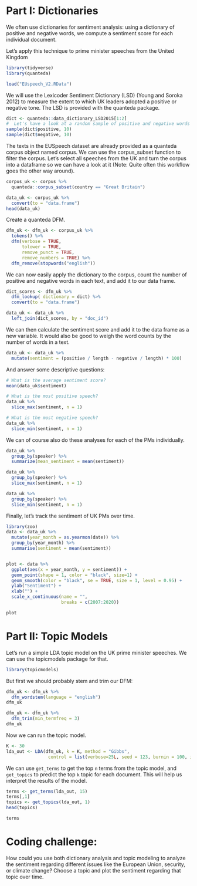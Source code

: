 
# Part I: Dictionaries 

We often use dictionaries for sentiment analysis: using a dictionary of positive and negative words, we compute a sentiment score for each individual document.

Let's apply this technique to prime minister speeches from the United Kingdom

```r
library(tidyverse)
library(quanteda)

load("EUspeech_V2.RData") 
```

We will use the Lexicoder Sentiment Dictionary (LSD) (Young and Soroka 2012) to measure the extent to which UK leaders adopted a positive or negative tone. The LSD is provided with the quanteda package.

```r
dict <- quanteda::data_dictionary_LSD2015[1:2]
#  Let's have a look at a random sample of positive and negative words
sample(dict$positive, 10)
sample(dict$negative, 10)
```

The texts in the EUSpeech dataset are already provided as a quanteda corpus object named corpus. We can use the corpus_subset function to filter the corpus. Let's select all speeches from the UK and turn the corpus into a dataframe so we can have a look at it (Note: Quite often this workflow goes the other way around).

```r
corpus_uk <- corpus %>% 
  quanteda::corpus_subset(country == "Great Britain")

data_uk <- corpus_uk %>% 
  convert(to = "data.frame")
head(data_uk)
```

Create a quanteda DFM.

```r
dfm_uk <- dfm_uk <- corpus_uk %>% 
  tokens() %>% 
  dfm(verbose = TRUE,
      tolower = TRUE,
      remove_punct = TRUE,
      remove_numbers = TRUE) %>% 
  dfm_remove(stopwords("english"))
```

We can now easily apply the dictionary to the corpus, count the number of positive and negative words in each text, and add it to our data frame.

```r
dict_scores <- dfm_uk %>% 
  dfm_lookup( dictionary = dict) %>% 
  convert(to = "data.frame")

data_uk <- data_uk %>% 
  left_join(dict_scores, by = "doc_id")
```

We can then calculate the sentiment score and add it to the data frame as a new variable. It would also be good to weigh the word counts by the number of words in a text.

```r
data_uk <- data_uk %>% 
  mutate(sentiment = (positive / length - negative / length) * 100)
```

And answer some descriptive questions:

```r
# What is the average sentiment score?
mean(data_uk$sentiment)

# What is the most positive speech?
data_uk %>% 
  slice_max(sentiment, n = 1)

# What is the most negative speech?
data_uk %>% 
  slice_min(sentiment, n = 1)
```

We can of course also do these analyses for each of the PMs individually.

```r
data_uk %>% 
  group_by(speaker) %>% 
  summarize(mean_sentiment = mean(sentiment))

data_uk %>% 
  group_by(speaker) %>% 
  slice_max(sentiment, n = 1)

data_uk %>% 
  group_by(speaker) %>% 
  slice_min(sentiment, n = 1)
```

Finally, let's track the sentiment of UK PMs over time.

```r
library(zoo)
data <- data_uk %>% 
  mutate(year_month = as.yearmon(date)) %>% 
  group_by(year_month) %>% 
  summarise(sentiment = mean(sentiment))


plot <- data %>% 
  ggplot(aes(x = year_month, y = sentiment)) +
  geom_point(shape = 1, color = "black", size=1) +
  geom_smooth(color = "black", se = TRUE, size = 1, level = 0.95) +
  ylab("Sentiment") +
  xlab("") + 
  scale_x_continuous(name = "",
                     breaks = c(2007:2020))

plot
```



# Part II: Topic Models

Let's run a simple LDA topic model on the UK prime minister speeches. We can use the topicmodels package for that.

```r
library(topicmodels)
```

But first we should probably stem and trim our DFM:

```r
dfm_uk <- dfm_uk %>% 
  dfm_wordstem(language = "english")
dfm_uk

dfm_uk <- dfm_uk %>% 
  dfm_trim(min_termfreq = 3)
dfm_uk
```

Now we can run the topic model.

```r
K <- 30
lda_out <- LDA(dfm_uk, k = K, method = "Gibbs", 
                control = list(verbose=25L, seed = 123, burnin = 100, iter = 300))
```

We can use `get_terms` to get the top `n` terms from the topic model, and `get_topics` to predict the top `k` topic for each document. This will help us interpret the results of the model.

```r
terms <- get_terms(lda_out, 15)
terms[,1]
topics <- get_topics(lda_out, 1)
head(topics)

terms
```




# Coding challenge:

How could you use both dictionary analysis and topic modeling to analyze the sentiment regarding different issues like the European Union, security, or climate change? Choose a topic and plot the sentiment regarding that topic over time.

```r

```


